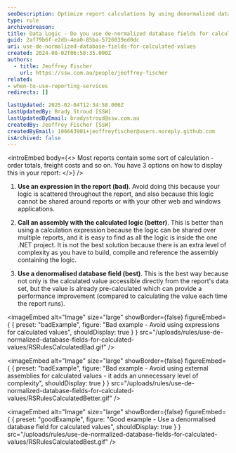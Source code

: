 ```yaml
---
seoDescription: Optimize report calculations by using denormalized database fields for calculated values to enhance performance and streamline your data access.
type: rule
archivedreason:
title: Data Logic - Do you use de-normalized database fields for calculated values?
guid: 2af79b6f-e2db-4ea0-85ba-5726039ed0dc
uri: use-de-normalized-database-fields-for-calculated-values
created: 2024-08-02T06:58:35.000Z
authors:
  - title: Jeoffrey Fischer
    url: https://ssw.com.au/people/jeoffrey-fischer
related:
- when-to-use-reporting-services
redirects: []

lastUpdated: 2025-02-04T12:34:58.000Z
lastUpdatedBy: Brady Stroud [SSW]
lastUpdatedByEmail: bradystroud@ssw.com.au
createdBy: Jeoffrey Fischer [SSW]
createdByEmail: 106663901+jeoffreyfischer@users.noreply.github.com
isArchived: false
---
```


<introEmbed
  body={<>
Most reports contain some sort of calculation - order totals, freight costs and so on. You have 3 options on how to display this in your report:
  </>}
/>
1. **Use an expression in the report (bad)**. Avoid doing this because your logic is scattered throughout the report, and also because this logic cannot be shared around reports or with your other web and windows applications.

2. **Call an assembly with the calculated logic (better)**. This is better than using a calculation expression because the logic can be shared over multiple reports, and it is easy to find as all the logic is inside the one .NET project. It is not the best solution because there is an extra level of complexity as you have to build, compile and reference the assembly containing the logic.

3. **Use a denormalised database field (best)**. This is the best way because not only is the calculated value accessible directly from the report's data set, but the value is already pre-calculated which can provide a performance improvement (compared to calculating the value each time the report runs).

<imageEmbed
  alt="Image"
  size="large"
  showBorder={false}
  figureEmbed={ {
    preset: "badExample",
    figure: "Bad example - Avoid using expressions for calculated values",
    shouldDisplay: true
  } }
  src="/uploads/rules/use-de-normalized-database-fields-for-calculated-values/RSRulesCalculatedBad.gif"
/>

<imageEmbed
  alt="Image"
  size="large"
  showBorder={false}
  figureEmbed={ {
    preset: "badExample",
    figure: "Bad example - Avoid using external assemblies for calculated values - it adds an unnecessary level of complexity",
    shouldDisplay: true
  } }
  src="/uploads/rules/use-de-normalized-database-fields-for-calculated-values/RSRulesCalculatedBetter.gif"
/>

<imageEmbed
  alt="Image"
  size="large"
  showBorder={false}
  figureEmbed={ {
    preset: "goodExample",
    figure: "Good example - Use a denormalised database field for calculated values",
    shouldDisplay: true
  } }
  src="/uploads/rules/use-de-normalized-database-fields-for-calculated-values/RSRulesCalculatedBest.gif"
/>
